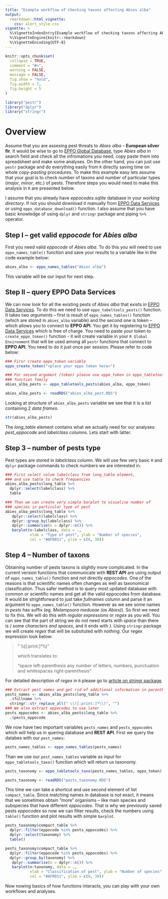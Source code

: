 ```yaml
---
title: "Example workflow of checking taxons affecting Abies alba"
output:
  rmarkdown::html_vignette:
    css: alert_style.css
vignette: >
  %\VignetteIndexEntry{Example workflow of checking taxons affecting Abies alba}
  %\VignetteEngine{knitr::rmarkdown}
  %\VignetteEncoding{UTF-8}
---
```


```r
knitr::opts_chunk$set(
  collapse = TRUE,
  comment = "#>",
  warning = FALSE,
  message = FALSE,
  fig.show = "hold",
  fig.width = 7,
  fig.height = 5
)
```

```r
library("pestr")
library("dplyr")
library("stringr")
```

# Overview

Assume that you are assesing pest threats to *Abies alba* -- **European silver fir**. It would be wise to go to [EPPO Global Database](https://gd.eppo.int), type *Abies alba* in search field and check all the infromations you need, copy paste them into spreadsheet and make some analyses. On the other hand, you can just use `pestr` package and do everything easily from `R` directly saving time on whole *copy-pasting* procedures. To make this example easy lets assume that your goal is to check number of taxons and number of particular types (*major*, *minor*, etc.) of pests. Therefore steps you would need to make this analysis in `R` are presented below.

<div class="alert alert-warning">
I assume that you already have *eppocodes.sqlite* database in your *working directory*. If not you should download it manually from [EPPO Data Services](https://data.eppo.int) or using `eppo_database_download()` function. I also assume that you have basic knowledge of using `dplyr` and `stringr` package and piping `%>%` operator.
</div>

## Step I -- get valid *eppocode* for *Abies alba*

First you need valid *eppocode* of *Abies alba*. To do this you will need to use `eppo_names_table()` function and save your results to a variable like in the code example below:

```r

abies_alba <- eppo_names_tables("Abies alba")
```

This variable will be our input for next step.

## Step II -- query **EPPO Data Services**

We can now look for all the existing pests of *Abies alba* that exists in [EPPO Data Services](https://data.eppo.int). To do this we need to use `eppo_tabeltools_pests()` function. It takes two *arguments* -- first is result of `eppo_names_tables()` function (which are stored in `abies_alba` variable) and the second one is token -- which allows you to connect to **EPPO API**. You get it by registering to [EPPO Data Services](https://data.eppo.int) which is free of charge. You need to paste your token to `create_eppo_token()` function - it will create variable in your `R Global Environment` that will be used among all `pestr` functions that connect to **EPPO API**. You need to do it just once per session. Please refer to code below:

```r
### Firsr create eppo_token variable
eppo_create_token("<place your eppo token here>")

### For second argument (token) please use eppo_token in eppo_tabletools_*
### function family
abies_alba_pests <- eppo_tabletools_pests(abies_alba, eppo_token)
```

```r
abies_alba_pests <- readRDS("abies_alba_pest.RDS")
```

Looking at structure of `abies_alba_pests` variable we see that it is a *list* containing 2 *data frames*.

```r
str(abies_alba_pests)
```

The *long_table* element contains what we actually need for our analyses: *pest_eppocode* and *labelclass* columns. Lets start with latter.

## Step 3 -- number of pests type

Pest types are stored in *labelclass* column. We will use few very basic `R` and `dplyr` package commands to check numbers we are interested in.

```r
### First select colum labelclass from long_table element,
### and use table to check frequencies
abies_alba_pests$long_table %>%
  dplyr::select(labelclass) %>%
  table

### Than we can create very simple barplot to visualise number of
### species in particular type of pest
abies_alba_pests$long_table %>%
   dplyr::select(labelclass) %>%
   dplyr::group_by(labelclass) %>% 
   dplyr::summarise(n = dplyr::n()) %>%
   barplot(n~labelclass, data = .,
           xlab = "Type of pest", ylab = "Number of species",
           col = "#AF0011", ylim = c(0, 30))
```

## Step 4 -- Number of taxons

Obtaining number of pests taxons is slightly more complicated. In the current version functions that communicate with **REST API** are using output of `eppo_names_table()` function and not directly *eppocodes*. One of the reasons is that scientific names often changes as well as taxonomical classification. Thus safer method is to query most updated database with common or scientific names and get all the valid eppocodes from database. It would be strightforward to just take *fullnames* column and parse it an argument to `eppo_names_table()` function. However as we see some names in *pests* has suffix (eg. *Melampsora medusae (as Abies)*). So first we need to fix this. We will do this with *regular expressions* or *regex* as you will. You can see that the part of string we do not need starts with *space* than there is *(* some *characters and spaces*, and it ends with *)*. Using `stringr` package we will create *regex* that will be subsituted with *nothing*. Our regex expression look below:

> " \\\\([:print:]*\\\\)" <p><p>
> which translates to: <p><p>
> "space left-parenthesis any number of letters, numbers, punctuation and whitespaces right-parenthesis"

For detailed description of *regex* in `R` please go to [article on stringr package](https://stringr.tidyverse.org/articles/regular-expressions.html).

```r
### Extract pest names and get rid of additional information in parentheses
pests_names <- abies_alba_pests$long_table %>%
  .$fullname %>%
  stringr::str_replace_all(" \\([:print:]*\\)", "")
### We also extract eppocodes to use later
pests_eppocodes <- abies_alba_pests$long_table %>%
  .$pests_eppocode
```

We now have two important variables `pests_names` and `pests_eppocodes` which will help us in quering database and **REST API**. First we query the databes with our `pest_names`:

```r
pests_names_tables <- eppo_names_tables(pests_names)
```

Than we use our `pest_names_tables` variable as input for `eppo_tabletools_taxo()` function which will return us taxonomy.

```r
pests_taxonomy <- eppo_tabletools_taxo(pests_names_tables, eppo_token)
```

```r
pests_taxonomy <- readRDS("pests_taxonomy.RDS")
```

This time we can take a shortcut and use second element of list `compact_table`. Since matching names in database is not exact, it means that we sometimes obtain "more" organisms -- like main species and subspecies that have different *eppocodes*. That is why we previously saved pests *eppocodes* so now we can filter results, check the numbers using `table()` function and plot results with simple `barplot`.

```r
pests_taxonomy$compact_table %>%
  dplyr::filter(eppocode %in% pests_eppocodes) %>%
  dplyr::select(taxonomy) %>%
  table()

pests_taxonomy$compact_table %>%
  dplyr::filter(eppocode %in% pests_eppocodes) %>%
  dplyr::group_by(taxonomy) %>% 
   dplyr::summarise(n = dplyr::n()) %>%
   barplot(n~taxonomy, data = .,
           xlab = "Classification of pest", ylab = "Number of species",
           col = "#AF0011", ylim = c(0, 30))
```

Now nowing basics of how functions interacts, you can play with your own workflows and analyses.
